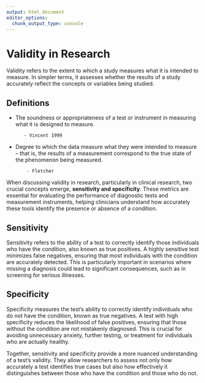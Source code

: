 ```yaml
---
output: html_document
editor_options: 
  chunk_output_type: console
---
```


# Validity in Research

Validity refers to the extent to which a study measures what it is intended to measure. In simpler terms, it assesses whether the results of a study accurately reflect the concepts or variables being studied.  

## Definitions

- The soundness or appropriateness of a test or instrument in measuring what it is designed to measure.
        
         - Vincent 1999

- Degree to which the data measure what they were intended to measure – that is, the results of a measurement correspond to the true state of the phenomenon being measured.                   

          - Fletcher

When discussing validity in research, particularly in clinical research, two crucial concepts emerge, **sensitivity and specificity**. These metrics are essential for evaluating the performance of diagnostic tests and measurement instruments, helping clinicians understand how accurately these tools identify the presence or absence of a condition.

## Sensitivity

Sensitivity refers to the ability of a test to correctly identify those individuals who have the condition, also known as true positives. A highly sensitive test minimizes false negatives, ensuring that most individuals with the condition are accurately detected. This is particularly important in scenarios where missing a diagnosis could lead to significant consequences, such as in screening for serious illnesses.

## Specificity

Specificity measures the test's ability to correctly identify individuals who do not have the condition, known as true negatives. A test with high specificity reduces the likelihood of false positives, ensuring that those without the condition are not mistakenly diagnosed. This is crucial for avoiding unnecessary anxiety, further testing, or treatment for individuals who are actually healthy.

Together, sensitivity and specificity provide a more nuanced understanding of a test’s validity. They allow researchers to assess not only how accurately a test identifies true cases but also how effectively it distinguishes between those who have the condition and those who do not.

